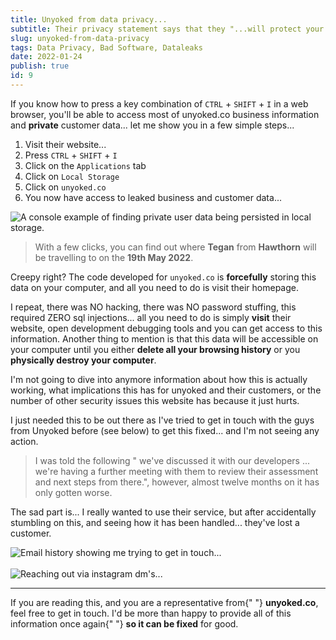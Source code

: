 ```yaml
---
title: Unyoked from data privacy...
subtitle: Their privacy statement says that they "...will protect your personal information from being dealt with in any way that is inconsistent with applicable privacy laws in Australia". Through my experience, they are not even trying to protect their own data.
slug: unyoked-from-data-privacy
tags: Data Privacy, Bad Software, Dataleaks
date: 2022-01-24
publish: true
id: 9
---
```


If you know how to press a key combination of `CTRL` + `SHIFT` + `I` in a web browser, you'll be able to access most of unyoked.co business information and **private** customer data... let me show you in a few simple steps...

1. Visit their website...
2. Press `CTRL` + `SHIFT` + `I`
3. Click on the `Applications` tab
4. Click on `Local Storage`
5. Click on `unyoked.co`
6. You now have access to leaked business and customer data...

<img
  src="/finding-user-data-in-local-storage.png"
  alt="A console example of finding private user data being persisted in local storage."
/>

> With a few clicks, you can find out where **Tegan** from **Hawthorn** will be travelling to on the **19th May 2022**.

Creepy right? The code developed for `unyoked.co` is **forcefully** storing this data on your computer, and all you need to do is visit their homepage.

I repeat, there was NO hacking, there was NO password stuffing, this required ZERO sql injections... all you need to do is simply **visit** their website, open development debugging tools and you can get access to this information. Another thing to mention is that this data will be accessible on your computer until you either **delete all your browsing history** or you **physically destroy your computer**.

I'm not going to dive into anymore information about how this is actually working, what implications this has for unyoked and their customers, or the number of other security issues this website has because it just hurts.

I just needed this to be out there as I've tried to get in touch with the guys from Unyoked before (see below) to get this fixed... and I'm not seeing any action.

> I was told the following " we've discussed it with our developers ... we're having a further meeting with them to review their assessment and next steps from there.", however, almost twelve months on it has only gotten worse.

The sad part is... I really wanted to use their service, but after accidentally stumbling on this, and seeing how it has been handled... they've lost a customer.

<img
  src="/email-history.png"
  alt="Email history showing me trying to get in touch..."
/>
<br />
<br />
<img
  src="/reaching-out-via-instagram.jpg"
  alt="Reaching out via instagram dm's..."
/>

---

<div className="alert danger">
  If you are reading this, and you are a representative from{" "}
  <strong>unyoked.co</strong>, feel free to get in touch. I'd be more than happy
  to provide all of this information once again{" "}
  <strong>so it can be fixed</strong> for good.
</div>
